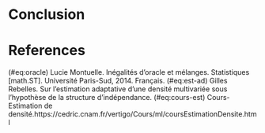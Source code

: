 # Conclusion



# References

(\#eq:oracle) Lucie Montuelle. Inégalités d’oracle et mélanges. Statistiques [math.ST]. Université Paris-Sud, 2014.
Français.\newline
(\#eq:est-ad) Gilles Rebelles. Sur l'estimation adaptative d'une densité multivariée sous l'hypothèse de la structure d'indépendance.\newline
(\#eq:cours-est) Cours-Estimation de densité.https://cedric.cnam.fr/vertigo/Cours/ml/coursEstimationDensite.html \newline